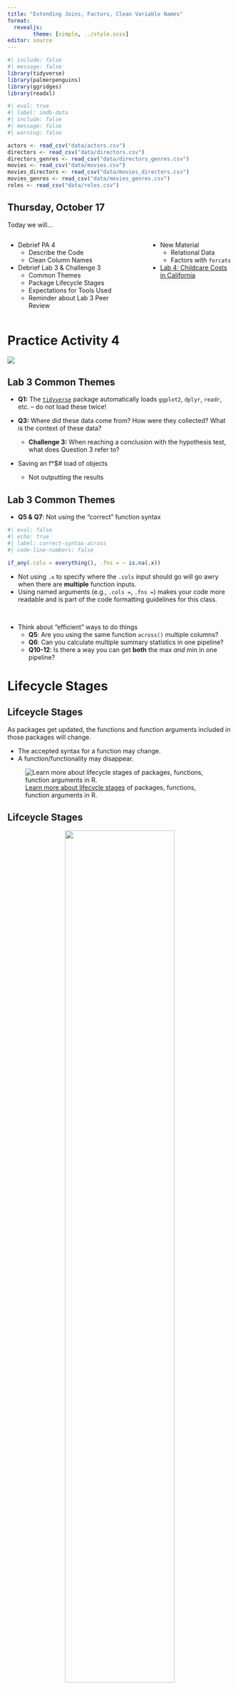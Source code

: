 ```yaml
---
title: "Extending Joins, Factors, Clean Variable Names"
format: 
  revealjs:
        theme: [simple, ../style.scss]
editor: source
---
```


```r
#| include: false
#| message: false
library(tidyverse)
library(palmerpenguins)
library(ggridges)
library(readxl)
```

```r
#| eval: true
#| label: imdb-data
#| include: false
#| message: false
#| warning: false

actors <- read_csv("data/actors.csv")
directors <- read_csv("data/directors.csv")
directors_genres <- read_csv("data/directors_genres.csv")
movies <- read_csv("data/movies.csv")
movies_directors <- read_csv("data/movies_directors.csv")
movies_genres <- read_csv("data/movies_genres.csv")
roles <- read_csv("data/roles.csv")
```

## Thursday, October 17

Today we will...

::: columns
::: {.column width="55%"}
::: {.small}
- Debrief PA 4
  + Describe the Code
  + Clean Column Names  
- Debrief Lab 3 & Challenge 3
  + Common Themes
  + Package Lifecycle Stages
  + Expectations for Tools Used
  + Reminder about Lab 3 Peer Review
:::
:::

::: {.column width="5%"}
:::

::: {.column width="40%"}
::: {.small}
-   New Material
    -   Relational Data
    -   Factors with `forcats`
-   [Lab 4: Childcare Costs in California](../../labs/instructions/lab-4-instructions.qmd)
:::
:::
:::

# Practice Activity 4

![](images/frustrated-about-r.png){fig-alt="A frustrated little monster sits on the ground with his hat next to him, saying 'I just need a minute.' Looking on empathetically is the R logo, with the word 'Error' in many different styles behind it."}

<!-- # `janitor` Package -->

<!-- ![Image by Allison Horst](images/janitor_clean_names.png){fig-alt="janitor::clean_names(): convert all column names to *_case! Below, a cartoon beaver putting shapes with long, messy column names (pulled from a bin labeled 'MESS' and 'not so awesome column names') into a contraption that converts them to lower snake case. The output has stylized text reading 'Way more deal-withable column names.' Learn more about clean_names and other *awesome* data cleaning tools in janitor."} -->

<!-- ## Clean Variable Names with [`janitor`](https://sfirke.github.io/janitor/) -->

<!-- ::: {.small} -->
<!-- Data from external sources likely has variable names not ideally formatted for R. -->

<!-- Names may... -->

<!-- + contain spaces. -->
<!-- + start with numbers. -->
<!-- + start with a mix of capital and lower case letters. -->
<!-- ::: -->

<!-- . . . -->

<!-- ```{r} -->
<!-- #| eval: true -->
<!-- #| echo: true -->
<!-- #| code-line-numbers: false -->

<!-- names(military_clean)[1:12] -->
<!-- ``` -->

<!-- ## Clean Variable Names with [`janitor`](https://sfirke.github.io/janitor/) -->

<!-- ::: {.small} -->
<!-- The `janitor` package converts all variable names in a dataset to *snake_case*. -->

<!-- Names will... -->

<!-- + start with a lower case letter. -->
<!-- + have spaces filled in with `_`. -->

<!-- ```{r} -->
<!-- #| eval: true -->
<!-- #| echo: true -->
<!-- #| code-line-numbers: "3-5" -->

<!-- library(janitor) -->

<!-- military_clean_names <- military |>  -->
<!--   clean_names() -->

<!-- names(military_clean_names)[1:12] -->
<!-- ``` -->
<!-- ::: -->


## Lab 3 Common Themes

::: {.small}
::: {.incremental}
+ **Q1:** The [`tidyverse`](https://www.tidyverse.org/packages/) package automatically loads `ggplot2`, `dplyr`, `readr`, etc. -- do not load these twice!

- **Q3:** Where did these data come from? How were they collected? What is the
context of these data?
  + **Challenge 3:** When reaching a conclusion with the hypothesis test, what
  does Question 3 refer to?
- Saving an f*$# load of objects 
  + Not outputting the results
:::
:::

## Lab 3 Common Themes

::: {.small}
- **Q5 & Q7**: Not using the "correct" function syntax

```r
#| eval: false
#| echo: true
#| label: correct-syntax-across
#| code-line-numbers: false

if_any(.cols = everything(), .fns = ~ is.na(.x))
```
:::

::: {.small}
::: {.incremental}
- Not using `.x` to specify where the `.cols` input should go will go awry 
  when there are **multiple** function inputs. 
- Using named arguments (e.g., `.cols = `, `.fns = `) makes your code more
readable and is part of the code formatting guidelines for this class. 

</br>

- Think about "efficient" ways to do things
  + **Q5**: Are you using the same function `across()` multiple columns?
  + **Q6**: Can you calculate multiple summary statistics in one pipeline?
  + **Q10-12**: Is there a way you can get **both** the max *and* min in one
  pipeline?
:::
:::

# Lifecycle Stages

## Lifceycle Stages

As packages get updated, the functions and function arguments included in those packages will change.

+ The accepted syntax for a function may change.
+ A function/functionality may disappear.

![[Learn more about lifecycle stages](https://lifecycle.r-lib.org/articles/stages.html) of packages, functions, function arguments in R.](images/lifecycle.png){fig-alt="The image shows a flow diagram representing the lifecycle stages of a feature or process. It consists of four colored boxes with arrows connecting them. The green box in the center labeled stable is the main stage. To the left, an orange box labeled experimental has an arrow pointing toward stable, indicating that experimental features can progress to become stable. From stable, one arrow points upward to another orange box labeled deprecated, indicating that stable features can become deprecated. Another arrow points right to a dark blue box labeled superseded, showing that stable features can also be replaced or superseded."}


## Lifceycle Stages

<center>

![](images/summarize_lifecycle.png){width=70% fig-alt="The image shows the documentation for the summarise() (or summarize(), using the American spelling) function in R, commonly used in the dplyr package for data manipulation. The summarise() function is used to create summary statistics for data frames or tibbles. The key arguments include .data, which is the data frame or tibble input, and ..., which represents name-value pairs of summary functions. The .by and .groups arguments are optional and used to control grouping behavior in the summarization. A key point in the documentation is that returning values with size 0 or greater than 1 in summary functions, such as min(), n(), or sum(), was deprecated as of version 1.1.0. Instead, users are encouraged to use the reframe() function, which replaces the deprecated behavior. The lifecycle badge marks the deprecation of this feature, ensuring that users know that previous versions' behavior should be updated for compatibility with future versions of the package."}

</center>

## Deprecated Functions

::: {.small}
A **deprecated** functionality has a better alternative available and is scheduled for removal.

+ You get a warning telling you what to use instead.
:::
. . .

::: {.small}
```r
#| warning: true
#| message: true
#| echo: true
#| code-line-numbers: "2"
#| eval: false

military_clean |> 
  filter(across(.cols = Notes:`2019`, 
                .fns = ~ is.na(.x)
                )
         ) 
```
:::

## Deprecated Functions

::: {.small}
You **should not** use deprecated functions!

Instead, we use...

```r
#| echo: true
#| code-line-numbers: "2"
#| eval: false

military_clean |>
  filter(if_all(.cols = Notes:`2019`, 
                .fns = ~ is.na(.x)
                )
         ) 
```
:::

## Superceded Functions

A **superseded** functionality has a better alternative, but is not going away.

+ This is a softer alternative to deprecation.
+ A superseded function will not give a warning (since there’s no risk if you
keep using it), but the documentation will give you a recommendation for what
to use instead.

## What is my job?

</br> 

::: columns
::: {.column width="40%"}
::: {.fragment}
**Teaching you stuff**

</br> 

(Thoughtfully) choosing what to teach and how to teach it.
::: 
:::

::: {.column width="5%"}
:::

::: {.column width="55%"}
::: {.fragment}
**Assessing what you've learned**

</br> 

What do you understand about the tools I've taught you? 

::: {.fragment}
This **is not** the same as assessing if you figured out a way to 
accomplish a given task.
::: 
:::
:::
:::

# Don't Forget to Complete Your Lab 3 Code Review

> Make sure your feedback follows the [code review guidelines](../../code-review/code-review-guidelines.qmd). 

> Insert your review into the comment box! 

# Relational Data

<!-- Multiple, interconnected tables of data are called **relational**. -->

<!-- + It is the *relation* between datasets, not just the individual datasets themselves, that are important. -->


## Data Joins

We can **combine** (join) data tables based on their relations.

::: columns
::: {.column width="50%"}
**Mutating joins**

Add *variables* from a new dataframe to observations in an existing dataframe.

`left_join()`,   
`right_join()`,   
`inner_join()`,  
`full_join()`
:::

::: {.column width="5%"}
:::

::: {.column width="45%"}
**Filtering Joins**

Filter *observations* based on values in new dataframe.

`semi_join()`, `anti_join()`
:::
:::

## Keys

::: {.midi}
A key uniquely identifies an observation in a data set.

+ To combine (join) two datasets, the **key** needs to be present in both.
:::

. . .

![](images/military-relational-diagram.jpg){fig-alt="An image of two datasets, one named military_expenditures and one named region_totals. The military_expenditures datast has five (visible) columns titled: Country, Year, Expenditures, Notes, Reporting year. The region_totals dataset has 13 (visible) columns: Region, 1950, 1951, 1952, 1953, 1954, 1955, 1956, 9157, 1958, 1959, 1960, and 1961. The Country column of military_expenditures is highlighted in red and the Region column of the region_totals column is also highlighted in red. The image is highlighting these columns as they are 'keys' linking the two datasets with one another." width=85%}


## Filtering Joins: `semi_join()`

Keeps observations when their keys are present in **both** datasets,
**but only keeps variables from the first dataset**.

![© Garrick Aden-Buie](https://github.com/gadenbuie/tidyexplain/raw/main/images/semi-join.gif){fig-alt="A looping animation shows two tables side by side and the result of a semi join. The left table (x) has keys 1 (red), 2 (blue), 3 (green) paired with x1, x2, x3. The right table (y) has keys 1 (red), 2 (blue), 4 (purple) paired with y1, y2, y4. Matching key rows (1 and 2) are connected. The resulting output table includes only the rows from the left table that have matches in the right table: key 1 with x1 and key 2 with x2. The left row with key 3 is dropped, and no new columns from y are shown."}

## Filtering Joins: `semi_join()`

::: panel-tabset

### `semi_join()`

```r
#| echo: true
#| eval: false
#| code-line-numbers: false

directors_genres |> 
  semi_join(movies_directors)
```

```r
#| echo: false
#| eval: false

semi_join(directors_genres_subset, movies_directors_subset) |> 
  knitr::kable() |> 
  kableExtra::scroll_box(height = "320px") |> 
  kableExtra::kable_styling(font_size = 30)
```

<!-- Movie Directors: 429, ~~**2931**~~, 11652, 14927, 15092 -->

### Connection to `filter()`

```r
#| echo: true
#| eval: false
#| code-line-numbers: false
directors_genres |>
  filter(director_id %in% movies_directors$director_id)
```

```r
#| echo: false
#| eval: false
directors_genres_subset |>
  filter(director_id %in% movies_directors_subset$director_id) |> 
  knitr::kable() |> 
  kableExtra::scroll_box(height = "320px") |> 
  kableExtra::kable_styling(font_size = 30)
```

:::


## Filtering Joins: `anti_join()`

**Removes** observations when their keys are present in **both** datasets, and **only keeps variables from the first dataset**.

![© Garrick Aden-Buie](https://github.com/gadenbuie/tidyexplain/raw/main/images/anti-join.gif){fig-alt="A looping animation shows two tables being compared under an ‘anti join’ operation. The left table has keys 1 (red), 2 (blue), 3 (green) paired with values x1, x2, x3. The right table has keys 1 (red), 2 (blue), and 4 (purple) paired with values y1, y2, y4. Lines indicate matching keys (1 and 2). The resulting table on the right contains only the rows from the left table that do not have a match in the right: key 3 with x3 (green). Keys 1 and 2 are excluded because they have matches in the right table."}

<!-- :::: {.columns} -->
<!-- ::: {.column width="60%"} -->

<!-- ![](images/semi1.png){fig-alt="Two tables on the left labeled 'x' and 'y,' each with two columns, show key-value pairs. The 'x' table contains a key column with values 1, 2, and 3 and a value column with 'x1,' 'x2,' and 'x3.' The 'y' table contains a key column with values 1, 2, and 4 and a value column with 'y1,' 'y2,' and 'y4.'"} -->
<!-- ::: -->
<!-- ::: {.column width="15%"} -->

<!-- <br> -->

<!-- ::: {.r-fit-text} -->
<!-- &rarr; &emsp; -->
<!-- ::: -->

<!-- ::: -->
<!-- ::: {.column width="25%"} -->

<!-- <br> -->

<!-- ![](images/anti2.png){fi-alt="An arrow points to the right, showing the result of an anti join. The resulting table includes the row from 'x' where the key (3) does not have a corresponding match in 'y.' It contains only the key-value pair (3, x3), demonstrating that the anti join keeps only the unmatched rows from the left table ('x')."} -->

<!-- ::: -->
<!-- :::: -->


## Filtering Joins: `anti_join()`

::: panel-tabset

### `anti_join()`

```r
#| echo: true
#| eval: false
#| code-line-numbers: false

directors_genres |> 
  anti_join(movies_directors)
```

```r
#| echo: false
#| eval: false

anti_join(directors_genres_subset, movies_directors_subset) |> 
  knitr::kable() |> 
  kableExtra::scroll_box(height = "200px") |> 
  kableExtra::kable_styling(font_size = 30)
```

Movie Directors: ~~429~~, **2931**, ~~11652~~, ~~14927~~, ~~15092~~

### Connection to `filter()`

```r
#| echo: true
#| eval: false
#| code-line-numbers: false

directors_genres |>
  filter(!director_id %in% movies_directors$director_id)
```

```r
#| echo: false
#| eval: false

directors_genres_subset |>
  filter(!director_id %in% movies_directors_subset$director_id) |> 
  knitr::kable() |> 
  kableExtra::scroll_box(height = "200px") |> 
  kableExtra::kable_styling(font_size = 30)
```

:::

<!-- ![IMDb movie relational data](images/imdb_relational.png){fig-alt="A diagram depicting the relationships between various tables in a movie database. The tables and their columns are as follows. directors_genres: Contains 'director_id' (int), 'genre' (varchar), and 'prob' (float). Linked to the 'directors' table by 'director_id.' movies_directors: Contains 'director_id' (int) and 'movie_id' (int). Linked to both the 'directors' and 'movies' tables by 'director_id' and 'movie_id.' movies_genres: Contains 'movie_id' (int) and 'genre' (varchar). Linked to the 'movies' table by 'movie_id.' roles: Contains 'actor_id' (int), 'movie_id' (int), and 'role' (varchar). Linked to both the 'actors' and 'movies' tables by 'actor_id' and 'movie_id.' The following entity tables are represented at the bottom: directors: Contains 'id' (int), 'first_name' (varchar), and 'last_name' (varchar). movies: Contains 'id' (int), 'name' (varchar), 'year' (int), and 'rank' (float). actors: Contains 'id' (int), 'first_name' (varchar), 'last_name' (varchar), and 'gender' (char). Arrows represent relationships between the various tables, with foreign keys connecting them."} -->

<!-- ```{r} -->
<!-- #| eval: false -->
<!-- #| include: false -->
<!-- #| message: false -->
<!-- #| warning: false -->
<!-- #| label: imdb-data-import -->

<!-- library(RMariaDB) -->
<!-- library(dm) -->

<!-- # IMDb -->
<!-- con <- dbConnect( -->
<!--   drv = RMariaDB::MariaDB(),  -->
<!--   username = "guest", -->
<!--   password = "relational",  -->
<!--   host = "relational.fit.cvut.cz",  -->
<!--   port = 3306, -->
<!--   dbname = "imdb_small") -->
<!-- dbListTables(con) -->

<!-- my_dm <- dm_from_src(con) -->

<!-- actors <- my_dm$actors |>  -->
<!--   as.data.frame() -->
<!-- write_csv(actors, "data/actors.csv", na = "") -->

<!-- directors <- my_dm$directors |>  -->
<!--   as.data.frame() -->
<!-- write_csv(directors, "data/directors.csv", na = "") -->

<!-- directors_genres <- my_dm$directors_genres |>  -->
<!--   as.data.frame() -->
<!-- write_csv(directors_genres, "data/directors_genres.csv", na = "") -->

<!-- movies <- my_dm$movies |>  -->
<!--   as.data.frame() -->
<!-- write_csv(movies, "data/movies.csv", na = "") -->

<!-- movies_directors <- my_dm$movies_directors |>  -->
<!--   as.data.frame() -->
<!-- write_csv(movies_directors, "data/movies_directors.csv", na = "") -->

<!-- movies_genres <- my_dm$movies_genres |>  -->
<!--   as.data.frame() -->
<!-- write_csv(movies_genres, "data/movies_genres.csv", na = "") -->

<!-- roles <- my_dm$roles |>  -->
<!--   as.data.frame() -->
<!-- write_csv(roles, "data/roles.csv", na = "") -->

<!-- dbDisconnect(con) -->
<!-- rm(con, my_dm) -->
<!-- ``` -->

<!-- ```{r} -->
<!-- #| eval: true -->
<!-- #| include: false -->
<!-- #| message: false -->
<!-- #| warning: false -->
<!-- #| label: import-data-retrieved-from-imdb -->

<!-- actors <- read_csv("data/actors.csv") -->
<!-- directors <- read_csv("data/directors.csv") -->
<!-- directors_genres <- read_csv("data/directors_genres.csv") -->
<!-- movies <- read_csv("data/movies.csv") -->
<!-- movies_directors <- read_csv("data/movies_directors.csv") -->
<!-- movies_genres <- read_csv("data/movies_genres.csv") -->
<!-- roles <- read_csv("data/roles.csv") -->
<!-- ``` -->



## Relational Data

When we work with multiple tables of data, we say we are working with
**relational data**.

+ It is the *relations*, not just the individual datasets, that are important.

. . .

When we work with relational data, we rely on **keys**.

-   A key uniquely identifies an observation in a dataset.
-   A key allows us to relate datasets to each other


## IMDb Movies Data

![](images/imdb-keys.png){fig-alt="A diagram depicting the relationships between various tables in a movie database. The tables and their columns are as follows. directors_genres: Contains 'director_id' (int), 'genre' (varchar), and 'prob' (float). Linked to the 'directors' table by 'director_id.' movies_directors: Contains 'director_id' (int) and 'movie_id' (int). Linked to both the 'directors' and 'movies' tables by 'director_id' and 'movie_id.' movies_genres: Contains 'movie_id' (int) and 'genre' (varchar). Linked to the 'movies' table by 'movie_id.' roles: Contains 'actor_id' (int), 'movie_id' (int), and 'role' (varchar). Linked to both the 'actors' and 'movies' tables by 'actor_id' and 'movie_id.' The following entity tables are represented at the bottom: directors: Contains 'id' (int), 'first_name' (varchar), and 'last_name' (varchar). movies: Contains 'id' (int), 'name' (varchar), 'year' (int), and 'rank' (float). actors: Contains 'id' (int), 'first_name' (varchar), 'last_name' (varchar), and 'gender' (char). Arrows represent relationships between the various tables, with foreign keys connecting them."}

<!-- **How can we find each director's active years?** -->

## `inner_join()`

Keeps observations when their keys are present in **both** datasets.

:::: {.columns}
::: {.column width="50%"}
![](images/join_xy.png){fig-alt="This image shows two tables on the left, labeled 'x' and 'y.' The 'x' table contains two columns: a key column with values 1, 2, and 3, and a value column with 'x1,' 'x2,' and 'x3.' The 'y' table also has two columns: a key column with values 1, 2, and 4, and a value column with 'y1,' 'y2,' and 'y3.'"}
:::
::: {.column width="50%"}
![](images/inner_join.png){fig-alt="This table combines data from both 'x' and 'y.' based on the 'key' column. It contains three columns: 'key,' 'val_x,' and 'val_y.' For key values 1 and 2, the corresponding values from both 'x' and 'y' are shown ('x1' with 'y1' and 'x2' with 'y2'), while the third rows from both original tables are excluded due to the mismatch in key values."}

:::
::::


## `inner_join()`: IMDb Example

```r
directors_genres_subset <- directors_genres |>
  filter(director_id %in% c(429, 2931, 11652, 14927, 15092)) |> 
  group_by(director_id) |> 
  slice_max(order_by = prob, n = 2, with_ties = F)

movies_directors_subset <- movies_directors |> 
  filter(director_id %in% c(429, 9247, 11652, 14927, 15092))

directors_subset <- directors |> 
  filter(id %in% c(429, 9247, 11652, 14927, 15092))
```

:::: {.columns}
::: {.column width="50%"}

```r
#| eval: false
#| echo: true
#| code-line-numbers: false
directors_genres
```

```r
#| eval: true
#| echo: false
directors_genres_subset |> 
  knitr::kable() |> 
  kableExtra::scroll_box(height = "160px") |> 
  kableExtra::kable_styling(font_size = 30)
```

:::
::: {.column width="50%"}

```r
#| eval: false
#| echo: true
#| code-line-numbers: false
movies_directors
```

```r
#| eval: true
#| echo: false
movies_directors_subset |> 
  knitr::kable() |> 
  kableExtra::scroll_box(height = "160px") |> 
  kableExtra::kable_styling(font_size = 30)
```

:::
::::

<font size = 6>

ID: 429, **2931**, 11652, 14927, 15092  &emsp; &emsp; &ensp;  ID: 429, **9247**, 11652, 14927, 15092

</font>

. . .

```r
#| eval: false
#| echo: true
#| code-line-numbers: false
inner_join(directors_genres, movies_directors)
```

```r
#| eval: true
#| echo: false
inner_join(directors_genres_subset, movies_directors_subset) |> 
  knitr::kable() |> 
  kableExtra::scroll_box(height = "160px") |> 
  kableExtra::kable_styling(font_size = 30)
```

<font size = 6>

ID: 429, ~~**2931**~~, ~~**9247**~~, 11652, 14927, 15092

</font>


## `inner_join()`: IMDb Example

What if our **key** does not have the same name?

:::: {.columns}
::: {.column width="50%"}

```r
#| eval: false
#| echo: true
#| code-line-numbers: false
directors_genres
```

```r
#| eval: true
#| echo: false
directors_genres_subset |> 
  knitr::kable() |> 
  kableExtra::scroll_box(height = "170px") |> 
  kableExtra::kable_styling(font_size = 30)
```

:::
::: {.column width="50%"}

```r
#| eval: false
#| echo: true
#| code-line-numbers: false
directors
```

```r
#| eval: true
#| echo: false
directors_subset |> 
  knitr::kable() |> 
  kableExtra::scroll_box(height = "170px") |> 
  kableExtra::kable_styling(font_size = 30)
```

:::
::::

. . .

```r
#| eval: false
#| echo: true
#| code-line-numbers: "3"
inner_join(directors_genres, 
           directors, 
           by = join_by(director_id == id))
```

```r
#| eval: true
#| echo: false
inner_join(directors_subset,
           directors_genres_subset,
           by = join_by(id == director_id)) |> 
  knitr::kable() |> 
  kableExtra::scroll_box(height = "170px") |> 
  kableExtra::kable_styling(font_size = 30)
```

## Piping Joins

Remember: the dataset you pipe in becomes the **first argument** of the function you are piping into!

+ So if you are using a pipe, you will only be specifying the **right** dataset inside the `join` function.

. . .

```r
#| eval: false
#| echo: true
#| code-line-numbers: false
inner_join(directors_genres, movies_directors)
```

...is equivalent to...

```r
#| eval: false
#| echo: true
#| code-line-numbers: false
directors_genres |> 
  inner_join(movies_directors)
```



## More Mutating Joins

::: {.small}
-   `left_join()` -- keep only (and all) observations present in the left data set

-   `right_join()` -- keep only (and all) observations present in the right data set 

-   `full_join()` -- keep only (and all) observations present in **both** data sets
:::

![](images/joins.png){width=50% fig-alt="Four Venn diagrams illustrating different types of joins between two datasets, labeled 'x' and 'y.' inner_join(x, y): Shows two overlapping circles with only the intersection shaded, representing records that are common to both 'x' and 'y.' left_join(x, y): Shows two overlapping circles with the left circle ('x') fully shaded and the intersection shaded, representing all records from 'x' and the matching records from 'y.' right_join(x, y): Shows two overlapping circles with the right circle ('y') fully shaded and the intersection shaded, representing all records from 'y' and the matching records from 'x.' full_join(x, y): Shows two overlapping circles with both circles fully shaded, representing all records from both 'x' and 'y,' including those without matches."}

</center>


## More Mutating Joins

Which directors would **remain** for each of the following?

::: {.small}
-   `left_join(directors_genres, movies_directors)`
-   `right_join(directors_genres, movies_directors)`
-   `full_join(directors_genres, movies_directors)`
:::

::: columns
::: column
```r
#| eval: false
#| echo: true
#| code-line-numbers: false

directors_genres |> 
  distinct(director_id)
```

```r
#| eval: true
#| echo: false

directors_genres_subset |> 
  distinct(director_id) |> 
  knitr::kable() |> 
  kableExtra::scroll_box(height = "320px") |> 
  kableExtra::kable_styling(font_size = 30)
```

:::

::: column
```r
#| eval: false
#| echo: true
#| code-line-numbers: false

movies_directors |> 
  distinct(director_id)
```

```r
#| eval: true
#| echo: false
movies_directors_subset |> 
  distinct(director_id) |> 
  knitr::kable() |> 
  kableExtra::scroll_box(height = "320px") |> 
  kableExtra::kable_styling(font_size = 30)
```
:::
:::

## Joining Multiple Data Sets

::: panel-tabset
### Data

:::: {.columns}
::: {.column width="50%"}
::: {.small}
```r
#| echo: true
directors[1:4,]
```
:::
:::

::: {.column width="50%"}
::: {.small}
```r
#| echo: true
movies_directors[1:4,]
```
:::
::: 
::::

:::: {.columns}
::: {.column width="25%"}
:::

::: {.column width="50%"}
::: {.small}
```r
#| echo: true
movies[1:4,]
```
:::
:::
::::

### Sketch

```r
#| out-width: "90%"
#| fig-align: center
#| fig-alt: "The image illustrates a relational database schema involving three tables: movies_directors, directors, and movies. The movies_directors table has two columns: director_id (int) and movie_id (int). The directors table contains id (int), first_name (char), and last_name (char), while the movies table includes id (int), name (char), year (int), and rank (float). A caution is noted, highlighting that there are two columns named id, but they store different types of information. The goal is to keep only observations that appear in all three datasets, which requires using two calls to the inner_join() function. There's also a suggestion to rename the column name in the final dataset, which would contain columns like director_id, movie_id, first_name, last_name, name, year, and rank."

knitr::include_graphics("images/multiple_joins.png")
```

### 1st + 2nd

::: {.small}
```r
#| echo: true
#| eval: false
#| code-line-numbers: false

movies_directors |> 
  inner_join(directors, 
             by = join_by(director_id == id)
             )
```
:::

```r
#| eval: true
#| echo: false
movies_directors |> 
  inner_join(directors, 
             join_by(director_id == id)) |> 
  knitr::kable() |> 
  kableExtra::scroll_box(height = "400px") |> 
  kableExtra::kable_styling(font_size = 25)
```

### + 3rd

::: {.small}
```r
#| echo: true
#| eval: false
#| code-line-numbers: false
movies_directors |> 
  inner_join(directors, 
             by = join_by(director_id == id)
             ) |> 
  inner_join(movies,
             by = join_by(movie_id == id)
             ) |> 
  rename(movie_name = name)
```
:::

```r
#| eval: true
#| echo: false
movies_directors |> 
  inner_join(directors, 
             join_by(director_id == id)) |> 
  inner_join(movies,
             join_by(movie_id == id)) |> 
  rename(movie_name = name) |> 
  knitr::kable() |> 
  kableExtra::scroll_box(height = "300px") |> 
  kableExtra::kable_styling(font_size = 25)
```

:::


## Joining on Multiple Variables

Consider the `rodent` data from Lab 2.

+ We want to add `species_id` to the rodent measurements.

```r
rodent <- read_csv(here::here("labs", 
                              "student", 
                              "data", 
                              "surveys.csv")
                   )

species <- rodent |> 
  select(genus:taxa, species_id) |> 
  distinct()

measurements <- rodent |> 
  select(genus, species, sex:weight) |> 
  rename(genus_name = genus)
```

::: panel-tabset

## Species

```r
#| echo: true
#| eval: false
#| code-line-numbers: false

species
```

```r
#| eval: true
#| echo: false
species |> 
  knitr::kable() |> 
  kableExtra::scroll_box(height = "300px") |> 
  kableExtra::kable_styling(font_size = 25)
```

## Measurements

```r
#| echo: true
#| eval: false
#| code-line-numbers: false

measurements
```

```r
#| eval: true
#| echo: false
measurements[1:100,] |> 
  knitr::kable() |> 
  kableExtra::scroll_box(height = "300px") |> 
  kableExtra::kable_styling(font_size = 25)
```
:::

## Join by `species` + `genus`

::: {.small}
```r
#| echo: true
#| eval: false
#| code-line-numbers: false

measurements |> 
  left_join(species,
            by = join_by(species == species, 
                         genus_name == genus)
            )
```
:::

```r
#| eval: true
#| echo: false
measurements[1:100, ] |> 
  left_join(species,
            by = join_by(species == species, 
                         genus_name == genus)
            ) |> 
  knitr::kable() |> 
  kableExtra::scroll_box(height = "300px") |> 
  kableExtra::kable_styling(font_size = 25)
```

. . .

</br> 

::: {.small}
**What if a species was included in the `species` dataset, but not in the
`measurement` dataset?**
:::

# Factor Variables


## What is a factor variable?

</br> 

In general, factors are used for: 

1. categorical variables with a fixed and known set of possible values.
  + E.g., `day_born` = Sunday, Monday, Tuesday, ..., Saturday
2. displaying character vectors in non-alphabetical order.


## Eras Tour

Let's consider songs that Taylor Swift played on her Eras Tour. I have randomly
selected 25 songs (and their albums) to consider.

```r
#| echo: false

set.seed(2)

full_eras <- read_xlsx("data/TS_data.xlsx", sheet = 1)

eras_data <- full_eras |> 
  slice_sample(n = 25) |> 
  select(Song, Album)
```

```r
#| echo: true
#| code-line-numbers: false

eras_data 
```


## Creating a Factor -- Base `R`

::: panel-tabset

## A **character** vector:

::: {.small}
```r
#| echo: true
#| code-line-numbers: false

eras_data |> 
  pull(Album)
```
:::

## A **factor** vector:

::: {.small}
```r
#| echo: true
#| code-line-numbers: false

eras_data |> 
  pull(Album) |> 
  as.factor()
```
:::
:::

## Creating a Factor -- Base `R`

When you create a factor variable from a vector...

+ Every unique element in the vector becomes a **level**.
+ The levels are ordered alphabetically.
+ The elements are no longer displayed in quotes.


## Creating a Factor -- Base `R`

You can **specify the order of the levels** with the `levels` argument.

```r
#| echo: true
#| code-line-numbers: false
#| eval: false

eras_data |> 
  pull(Album) |> 
  factor(levels = c("Fearless",
                    "Speak Now",
                    "Red",
                    "1989",
                    "Reputation",
                    "Lover",
                    "Folklore",
                    "Evermore",
                    "Midnights")
         )
```

## `forcats`

:::: {.columns}
::: {.column width="80%"}
::: {.small}
We use this package to...

+ turn character variables into factors.

+ make factors by discretizing numeric variables.

+ rename or reorder the levels of an existing factor.
:::
:::

::: {.column width="20%"}
```r
#| fig-align: center
#| fig-alt: "The image shows a hexagonal logo with a brown border featuring a group of black cats resting inside a cardboard box. The cats appear relaxed, laying on top of one another, with their eyes closed or half-open. The word forcats is written on the side of the box in a light brown color. This image represents the logo of the R package forcats, which is typically used for handling categorical variables (factors) in data analysis within the R programming environment."

knitr::include_graphics("https://github.com/rstudio/hex-stickers/blob/main/thumbs/forcats.png?raw=true")
```
:::
::::

::: {.small}
::: callout-note
# `forcats` loads with `tidyverse`!
The packages `forcats` ("for categoricals") helps wrangle categorical variables.
:::
:::


## Creating a Factor -- `fct`

With `fct()`, the levels are automatically ordered in the **order of first appearance**.

::: {.small}
```r
#| echo: true
#| code-line-numbers: false

eras_data |> 
  pull(Album) |> 
  fct()
```
:::

## Creating a Factor 

::: {.small}
```r
#| echo: true
#| eval: false
#| code-line-numbers: false
eras_data <- eras_data |> 
  mutate(Album = fct(Album))
```
:::

::: {.small}
::: {.callout-warning}
# To change a column type to factor, you must wrap `fct()` in a `mutate()` call.
:::
:::

. . .

</br> 

::: {.small}
I am using `pull()` to display the outcome:

```r
#| echo: true
#| code-line-numbers: false
eras_data |> 
  pull(Album) |> 
  fct()
```
:::

## Creating a Factor -- `fct`

You can still **specify the order of the levels** with `level`.

::: {.small}
```r
#| echo: true
#| code-line-numbers: false
#| eval: false

eras_data |> 
  pull(Album) |> 
  fct(levels = c("Fearless",
                 "Speak Now",
                 "Red",
                 "1989",
                 "Reputation",
                 "Lover",
                 "Folklore",
                 "Evermore",
                 "Midnights")
      )
```
:::

## Creating a Factor -- `fct`

You can also **specify non-present levels**.

```r
#| echo: true
#| code-line-numbers: "3,13"
#| eval: false

eras_data |> 
  pull(Album) |> 
  fct(levels = c("Taylor Swift",
                 "Fearless",
                 "Speak Now",
                 "Red",
                 "1989",
                 "Reputation",
                 "Lover",
                 "Folklore",
                 "Evermore",
                 "Midnights",
                 "The Tortured Poets Department")
      ) 
```

```r
#| echo: false
eras_data <- eras_data |> 
  mutate(Album = fct(Album,
                     levels = c("Taylor Swift",
                                "Fearless","Speak Now","Red",
                                "1989","Reputation","Lover",
                                "Folklore","Evermore","Midnights",
                                "The Tortured Poets Department")))
```


## Re-coding a Factor -- `fct_recode`

::: {.small}
Oops, we have a typo in some of our levels! We change existing levels with the
syntax: `"<new level>" = "<old level>"`.
:::

. . .

::: {.small}
```r
#| echo: true
#| code-line-numbers: false

eras_data |>
  mutate(Album = fct_recode(.f = Album,
                            "folklore" = "Folklore",
                            "evermore" = "Evermore",
                            "reputation" = "Reputation")
         )
```
:::

## Re-coding a Factor -- `case_when`

::: {.small}
We have similar functionality with the `case_when()` function...
:::

. . .

::: {.small}
```r
#| echo: true
#| code-line-numbers: false

eras_data |>
  mutate(Album = case_when(Album == "Folklore" ~ "folklore",
                           Album == "Evermore" ~ "evermore",
                           Album == "Reputation" ~ "reputation",
                           .default = Album),
         Album = fct(Album)) |> 
  pull(Album)
```
:::

## Collapsing a Factor --`fct_collapse`

::: {.small}
Collapse multiple existing levels of a factor with the syntax:

`"<new level>" = c("<old level>", "<old level>", ...)`.
:::

. . .

::: {.small}
```r
#| echo: true
#| code-line-numbers: false

eras_data |> 
  mutate(Genre = fct_collapse(.f = Album,
                       "country pop" = c("Taylor Swift", "Fearless"),
                       "pop rock" = c("Speak Now", "Red"),
                       "electropop" = c("1989", "Reputation", "Lover"),
                       "folk pop" = c("Folklore", "Evermore"),
                       "alt-pop" = "Midnights")
         ) |> 
  slice_sample(n = 6)
```
:::

## Re-leveling a Factor --`fct_relevel`

Change the **order** of the levels of an existing factor.

::: panel-tabset

### Original

```r
#| echo: true
#| code-line-numbers: false

eras_data |>
  pull(Album) |> 
  levels()
```

### Ordered by Copies Sold

::: {.small}
```r
#| echo: true
#| code-line-numbers: false
#| eval: false

eras_data |> 
  pull(Album) |>
  fct_relevel(c("Fearless",
                "1989",
                "Taylor Swift",
                "Speak Now",
                "Red",
                "Midnights",
                "Reputation",
                "Folklore",
                "Lover",
                "Evermore")
              ) |> 
  levels()
```
:::
:::


## Re-ordering Factors in `ggplot2`

::: panel-tabset

### Original

The bars follow the default factor levels.

::: {.small}
```r
#| echo: true
#| eval: false
#| code-line-numbers: "2"

full_eras |> 
  mutate(Album = fct(Album)) |> 
  ggplot(mapping = aes(y = Album,
               fill = Album)
         ) +
  geom_bar() +
  theme_minimal() +
  theme(legend.position = "none") +
  labs(x = "",
       y = "",
       title = "Number of Songs Played on the Eras Tour by Album")
```
:::

### Plot

```r
#| echo: false
#| 
full_eras |> 
  mutate(Album = fct(Album)) |> 
  ggplot(mapping = aes(y = Album,
               fill = Album)
         ) +
  geom_bar() +
  theme_minimal() +
  theme(legend.position = "none") +
  labs(x = "",
       y = "",
       title = "Number of Songs Played on the Eras Tour by Album")
```

### Specify Levels

::: {.small}
We can order factor levels to order the bar plot.

```r
#| echo: true
#| eval: false
#| code-line-numbers: "2-13"

full_eras |> 
  mutate(Album = fct(Album,
                     levels = c("Fearless",
                                "Speak Now",
                                "Red",
                                "1989",
                                "Reputation",
                                "Lover",
                                "Folklore",
                                "Evermore",
                                "Midnights")
                     )
         ) |> 
  ggplot(mapping = aes(y = Album,
               fill = Album)
         ) +
  geom_bar() +
  theme_minimal() +
  theme(legend.position = "none") +
  labs(x = "",
       y = "",
       title = "Number of Songs Played on the Eras Tour by Album")
```
:::

### Plot

```r
#| echo: false

full_eras |> 
  mutate(Album = fct(Album,
                     levels = c("Fearless",
                                "Speak Now",
                                "Red",
                                "1989",
                                "Reputation",
                                "Lover",
                                "Folklore",
                                "Evermore",
                                "Midnights")
                     )
         ) |> 
  ggplot(mapping = aes(y = Album,
               fill = Album)
         ) +
  geom_bar() +
  theme_minimal() +
  theme(legend.position = "none") +
  labs(x = "",
       y = "",
       title = "Number of Songs Played on the Eras Tour by Album")
```
:::


## Re-ordering Factors in `ggplot2`

::: {.small}
```r

full_eras <- full_eras |> 
  mutate(Album = fct(Album,
                     levels = c("Fearless",
                                "Speak Now",
                                "Red",
                                "1989",
                                "Reputation",
                                "Lover",
                                "Folklore",
                                "Evermore",
                                "Midnights")
                     )
         )
```
:::

::: panel-tabset

### Original

::: {.small}
The ridge plots follow the order of the factor levels.

```r
#| echo: true
#| eval: false
#| code-line-numbers: "3"

full_eras |> 
  ggplot(mapping = aes(x = Length, 
                       y = Album, 
                       fill = Album)
         ) +
  geom_density_ridges() +
  theme_minimal() +
  theme(legend.position = "none")+
  labs(x = "Song Length (mins)",
       y = "",
       title = "Length of Songs Played on the Eras Tour by Album")
```
::: 

### Plot

```r
#| echo: false

full_eras |> 
  ggplot(mapping = aes(x = Length, 
                       y = Album, 
                       fill = Album)
         ) +
  geom_density_ridges() +
  theme_minimal() +
  theme(legend.position = "none") +
  labs(x = "Song Length (mins)",
       y = "",
       title = "Length of Songs Played on the Eras Tour by Album")
```

### `fct_reorder()`

::: {.small}
Inside `ggplot()`, we can order factor levels by a summary value.

```r
#| echo: true
#| eval: false
#| code-line-numbers: "3-5"
full_eras |> 
  ggplot(aes(x = Length, 
             y = fct_reorder(.f = Album,
                             .x = Length,
                             .fun = mean), 
             fill = Album)
         ) +
  geom_density_ridges() +
  theme_minimal() +
  theme(legend.position = "none") +
  labs(x = "Song Length (mins)",
       y = "",
       title = "Length of Songs Played on the Eras Tour by Album")
```
::: 

### Plot

```r
#| echo: false
full_eras |> 
  ggplot(mapping = aes(x = Length, 
             y = fct_reorder(.f = Album,
                             .x = Length,
                             .fun = mean), 
             fill = Album)
         ) +
  geom_density_ridges() +
  theme_minimal() +
  theme(legend.position = "none") +
  labs(x = "Song Length (mins)",
       y = "",
       title = "Length of Songs Played on the Eras Tour by Album")
```

:::


## Re-ordering Factors in `ggplot2`

::: panel-tabset

### Original

```r
full_eras <- full_eras |> 
  mutate(Single = if_else(Single == "Y", 1, 0))
```

::: {.small}
The legend follows the order of the factor levels.

```r
#| echo: true
#| eval: false
#| code-line-numbers: "7"

full_eras |> 
  filter(!Album %in% c("1989","Fearless")) |> 
  group_by(Album, Single) |> 
  summarise(avg_len = mean(Length)) |> 
  ggplot(mapping = aes(x = Single, 
                       y = avg_len, 
                       color = Album)) +
  geom_point(size = 1.5) +
  geom_line() +
  theme_minimal() +
  scale_x_continuous(breaks = c(0,1),
                     labels = c("No", "Yes")
                     ) +
  labs(y = "",
       title = "Are Taylor Swift's Singles Shorter?",
       color = "Album")
```
:::

### Plot

```r
#| echo: false

full_eras |> 
  filter(!Album %in% c("1989","Fearless")) |> 
  group_by(Album, Single) |> 
  summarise(avg_len = mean(Length)) |> 
  ggplot(mapping = aes(x = Single, 
                       y = avg_len, 
                       color = Album)) +
  geom_point(size = 1.5) +
  geom_line() +
  theme_minimal() +
  scale_x_continuous(breaks = c(0,1),
                     labels = c("No", "Yes")
                     ) +
  labs(y = "",
       title = "Are Taylor Swift's Singles Shorter?",
       color = "Album")
```

### `fct_reorder2()`

::: {.small}
Inside `ggplot()`, we can order factor levels by the $y$ values associated with the largest $x$ values.

```r
#| echo: true
#| eval: false
#| code-line-numbers: 7-9

full_eras |> 
  filter(!Album %in% c("1989","Fearless")) |> 
  group_by(Album, Single) |> 
  summarise(avg_len = mean(Length)) |> 
  ggplot(mapping = aes(x = Single, 
                       y = avg_len, 
                       color = fct_reorder2(.f = Album,
                                            .x = Single,
                                            .y = avg_len)
                       )
         ) +
  geom_point(size = 1.5) +
  geom_line() +
  theme_minimal() +
  scale_x_continuous(breaks = c(0,1),
                     labels = c("No", "Yes")
                     ) +
  labs(y = "",
       title = "Are Taylor Swift's Singles Shorter?",
       color = "Album")
```
:::

### Plot

```r
#| echo: false
full_eras |> 
  filter(!Album %in% c("1989","Fearless")) |> 
  group_by(Album, Single) |> 
  summarise(avg_len = mean(Length)) |> 
  ggplot(aes(x = Single, 
             y = avg_len, 
             color = fct_reorder2(.f = Album,
                                  .x = Single,
                                  .y = avg_len))) +
  geom_point(size = 1.5) +
  geom_line() +
  theme_minimal() +
  scale_x_continuous(breaks = c(0,1),
                     labels = c("No","Yes")) +
  labs(y = "",
       subtitle = "Average Song Length",
       color = "Album")
```

::: 

# [Lab 4: Childcare Costs in California](../../labs/instructions/lab-4-instructions.qmd)

::: columns
::: {.column width="40%"}

:::

::: {.column width="5%"}
:::

::: {.column width="55%"}
![](images/childcare-cost-map.png){fig-alt="The image is a color-coded map of the United States, showing the cost of childcare across different states. The map uses a gradient scale from light green (representing lower costs around $5,000) to dark blue (representing higher costs around $21,000). States with the most expensive childcare, such as Massachusetts ($21,019) and Washington, D.C. ($20,913), are shaded in dark blue, indicating the highest costs. States with lower costs, such as Mississippi ($5,436) and Alabama ($6,001), are shaded in light green. The map's data comes from the Economic Policy Institute, with the source indicated as Money Scoop, and was created using Datawrapper."}
:::
:::

## ChatGPT to the Rescue! 

::: columns
::: {.column width="40%"}
> [collapse the CA regions into the 10 Census regions](https://chatgpt.com/c/67103b47-d8ec-8012-bb72-5cb0467ebe18)
:::

::: {.column width="5%"}
:::

::: {.column width="55%"}
![](images/ca-counties.png){fig-alt="The image displays a map of California divided into regions based on the 2020 Census, along with a table listing the counties in each region. The map on the left uses different colors to highlight each of the 10 regions, with areas such as the San Francisco Bay Area and South Coast labeled. A legend at the bottom of the map assigns numbers and colors to each region: Superior California, North Coast, San Francisco Bay Area, Northern San Joaquin Valley, Central Coast, Southern San Joaquin Valley, Inland Empire, Los Angeles County, Orange County, and San Diego/Imperial. On the right side, a table lists the regions by number and their respective counties. For example, Region 1 includes counties like Butte, Colusa, and El Dorado, while Region 8 consists solely of Los Angeles County. Other regions contain a mix of multiple counties, such as Region 3, which includes Alameda, Contra Costa, and San Francisco."}
:::
:::

## dplyr Resources

::: columns
::: {.column width="60%"}
Every group should have a **dplyr** cheatsheet!

**On the Back**: The Combine Tables section gives advice on joining two datasets

- The "Filtering Join" section will be helpful when performing an `anti_join()`!
:::

::: {.column width="5%"}
:::

::: {.column width="35%"}
![](images/dplyr-cheatsheet-back.png){fig-alt="A picture of the dplyr cheatsheet, which contains helpful information on working with data in a variety of ways."}
:::
:::


## To do...

-   **Lab 4: Childcare Costs in California**
    -   Due Sunday (10/20) at 11:59pm
-   **Read Chapter 5: Strings + Dates**
    -   **Check-in 5.1** due Tuesday (10/22) at 12:10pm
    -   **Check-in 5.2** due Thursday (10/24) at 12:10pm

